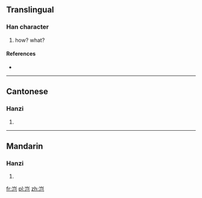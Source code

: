 {{also|豈}}
==Translingual==

===Han character===
{{Han char|rn=46|rad=山|as=03|sn=6|four=|canj=山尸山 (USU)}}

# how? what?

====References====
* {{Han ref|kx=0307.271|hdz=10762.020|uh=5C82|ud=23682}}

----

==Cantonese==

===Hanzi===
{{yue-hanzi|jyut=|y=hei2|tra=豈}}

# {{defn|lang=yue|sort=山03}}

----

==Mandarin==

===Hanzi===
{{cmn-hanzi|tra=豈|pin=[[qǐ]] ([[qi3]])|wg=ch'i<sup>3</sup>}}

# {{defn|lang=cmn|sort=山03}}

[[fr:岂]]
[[pl:岂]]
[[zh:岂]]